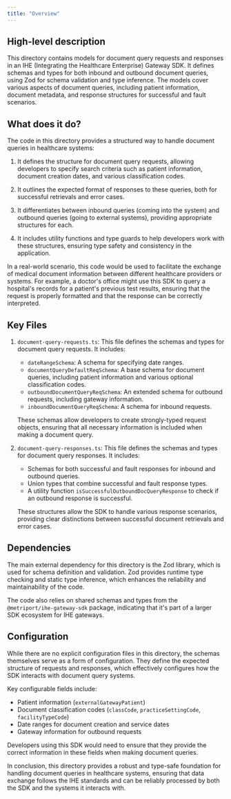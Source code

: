 ```yaml
---
title: "Overview"
---
```


## High-level description
This directory contains models for document query requests and responses in an IHE (Integrating the Healthcare Enterprise) Gateway SDK. It defines schemas and types for both inbound and outbound document queries, using Zod for schema validation and type inference. The models cover various aspects of document queries, including patient information, document metadata, and response structures for successful and fault scenarios.

## What does it do?
The code in this directory provides a structured way to handle document queries in healthcare systems:

1. It defines the structure for document query requests, allowing developers to specify search criteria such as patient information, document creation dates, and various classification codes.

2. It outlines the expected format of responses to these queries, both for successful retrievals and error cases.

3. It differentiates between inbound queries (coming into the system) and outbound queries (going to external systems), providing appropriate structures for each.

4. It includes utility functions and type guards to help developers work with these structures, ensuring type safety and consistency in the application.

In a real-world scenario, this code would be used to facilitate the exchange of medical document information between different healthcare providers or systems. For example, a doctor's office might use this SDK to query a hospital's records for a patient's previous test results, ensuring that the request is properly formatted and that the response can be correctly interpreted.

## Key Files

1. `document-query-requests.ts`:
   This file defines the schemas and types for document query requests. It includes:
   - `dateRangeSchema`: A schema for specifying date ranges.
   - `documentQueryDefaultReqSchema`: A base schema for document queries, including patient information and various optional classification codes.
   - `outboundDocumentQueryReqSchema`: An extended schema for outbound requests, including gateway information.
   - `inboundDocumentQueryReqSchema`: A schema for inbound requests.

   These schemas allow developers to create strongly-typed request objects, ensuring that all necessary information is included when making a document query.

2. `document-query-responses.ts`:
   This file defines the schemas and types for document query responses. It includes:
   - Schemas for both successful and fault responses for inbound and outbound queries.
   - Union types that combine successful and fault response types.
   - A utility function `isSuccessfulOutboundDocQueryResponse` to check if an outbound response is successful.

   These structures allow the SDK to handle various response scenarios, providing clear distinctions between successful document retrievals and error cases.

## Dependencies
The main external dependency for this directory is the Zod library, which is used for schema definition and validation. Zod provides runtime type checking and static type inference, which enhances the reliability and maintainability of the code.

The code also relies on shared schemas and types from the `@metriport/ihe-gateway-sdk` package, indicating that it's part of a larger SDK ecosystem for IHE gateways.

## Configuration
While there are no explicit configuration files in this directory, the schemas themselves serve as a form of configuration. They define the expected structure of requests and responses, which effectively configures how the SDK interacts with document query systems.

Key configurable fields include:
- Patient information (`externalGatewayPatient`)
- Document classification codes (`classCode`, `practiceSettingCode`, `facilityTypeCode`)
- Date ranges for document creation and service dates
- Gateway information for outbound requests

Developers using this SDK would need to ensure that they provide the correct information in these fields when making document queries.

In conclusion, this directory provides a robust and type-safe foundation for handling document queries in healthcare systems, ensuring that data exchange follows the IHE standards and can be reliably processed by both the SDK and the systems it interacts with.